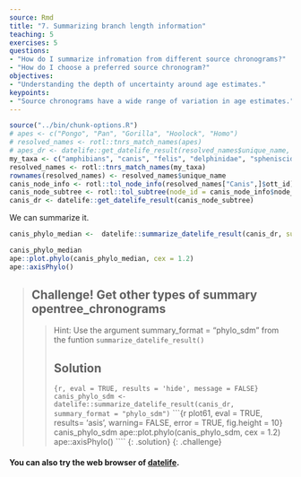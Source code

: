 ```yaml
---
source: Rmd
title: "7. Summarizing branch length information"
teaching: 5
exercises: 5
questions:
- "How do I summarize infromation from different source chronograms?"
- "How do I choose a preferred source chronogram?"
objectives:
- "Understanding the depth of uncertainty around age estimates."
keypoints:
- "Source chronograms have a wide range of variation in age estimates."
---
```

```r
source("../bin/chunk-options.R")
# apes <- c("Pongo", "Pan", "Gorilla", "Hoolock", "Homo")
# resolved_names <- rotl::tnrs_match_names(apes)
# apes_dr <- datelife::get_datelife_result(resolved_names$unique_name, get_spp_from_taxon = TRUE)
my_taxa <- c("amphibians", "canis", "felis", "delphinidae", "spheniscidae")
resolved_names <- rotl::tnrs_match_names(my_taxa)
rownames(resolved_names) <- resolved_names$unique_name
canis_node_info <- rotl::tol_node_info(resolved_names["Canis",]$ott_id)
canis_node_subtree <- rotl::tol_subtree(node_id = canis_node_info$node_id, label = "name")
canis_dr <- datelife::get_datelife_result(canis_node_subtree)
```

We can summarize it.
```r
canis_phylo_median <-  datelife::summarize_datelife_result(canis_dr, summary_format = "phylo_median")
```
```r
canis_phylo_median
ape::plot.phylo(canis_phylo_median, cex = 1.2)
ape::axisPhylo()
````

> ## Challenge! Get other types of summary opentree_chronograms
>
> > Hint: Use the argument summary_format = "phylo_sdm" from the funtion `summarize_datelife_result()`
> >
> > ## Solution
> > ```{r, eval = TRUE, results = 'hide', message = FALSE}
> > canis_phylo_sdm <-  datelife::summarize_datelife_result(canis_dr, summary_format = "phylo_sdm")
> > ```
> > ```{r plot61, eval = TRUE, results= 'asis', warning= FALSE, error = TRUE, fig.height = 10}
> > canis_phylo_sdm
> > ape::plot.phylo(canis_phylo_sdm, cex = 1.2)
> > ape::axisPhylo()
> > ````
> {: .solution}
{: .challenge}

#### You can also try the web browser of [datelife](http://datelife.org/query/).
